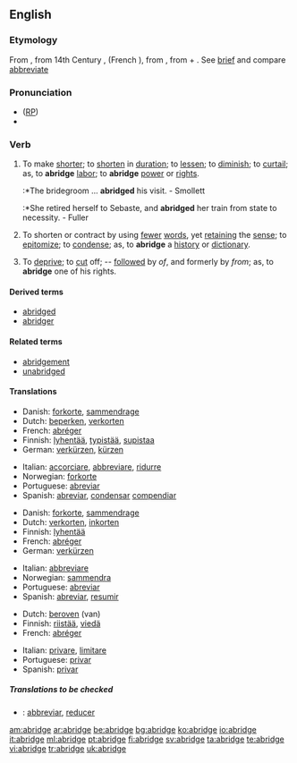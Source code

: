 ==English==

===Etymology===
From {{etyl|enm}} {{term|abregen||lang=enm}}, from 14th Century {{etyl|frm}} {{term|abregier||lang=frm}}, (French {{term|abréger||lang=fr}}), from {{LL.}} {{term|abbrevio||lang=la}}, from {{etyl|la}} {{term|ad||lang=la}} + {{term|brevio||lang=la|shorten}}. See [[brief]] and compare [[abbreviate]]

===Pronunciation===
* ([[RP]]) {{IPA|/əˈbrɪdʒ/}}
*{{audio|en-us-abridge.ogg|Audio (US)}}

===Verb===
{{en-verb|abridg|ing}}

# {{transitive}} To make [[shorter]]; to [[shorten]] in [[duration]]; to [[lessen]]; to [[diminish]]; to [[curtail]]; as, to '''abridge''' [[labor]]; to '''abridge''' [[power]] or [[right]]s.
#:*The bridegroom ... '''abridged''' his visit. - Smollett
#:*She retired herself to Sebaste, and '''abridged''' her train from state to necessity. - Fuller
# {{transitive}} To shorten or contract by using [[fewer]] [[word]]s, yet [[retaining]] the [[sense]]; to [[epitomize]]; to [[condense]]; as, to '''abridge''' a [[history]] or [[dictionary]].
# {{transitive}} To [[deprive]]; to [[cut]] off; -- [[follow]]ed by ''of'', and formerly by ''from''; as, to '''abridge''' one of his rights.

====Derived terms====
* [[abridged]]
* [[abridger]]

====Related terms====
* [[abridgement]]
* [[unabridged]]

====Translations====
{{trans-top|'''to make shorter''' (1)}}
*Danish: [[forkorte]], [[sammendrage]]
*Dutch: [[beperken]], [[verkorten]]
*French: [[abréger]]
*Finnish: [[lyhentää]], [[typistää]], [[supistaa]]
*German: [[verkürzen]], [[kürzen]]
{{trans-mid}}
*Italian: [[accorciare]], [[abbreviare]], [[ridurre]]
*Norwegian: [[forkorte]]
*Portuguese: [[abreviar]]
*Spanish: [[abreviar]], [[condensar]] [[compendiar]]
{{trans-bottom}}

{{trans-top|'''to shorten or contract by using fewer words''' (2)}}
*Danish: [[forkorte]], [[sammendrage]]
*Dutch: [[verkorten]], [[inkorten]]
*Finnish: [[lyhentää]]
*French: [[abréger]]
*German: [[verkürzen]]
{{trans-mid}}
*Italian: [[abbreviare]]
*Norwegian: [[sammendra]]
*Portuguese: [[abreviar]]
*Spanish: [[abreviar]], [[resumir]]
{{trans-bottom}}

{{trans-top|'''to deprive''' (3)}}
*Dutch: [[beroven]] (van)
*Finnish: [[riistää]], [[viedä]]
*French: [[abréger]]
{{trans-mid}}
*Italian: [[privare]], [[limitare]]
*Portuguese: [[privar]]
*Spanish: [[privar]]
{{trans-bottom}}

=====Translations to be checked=====
{{checktrans}}
*{{ttbc|Interlingua}}: [[abbreviar]], [[reducer]]

[[am:abridge]]
[[ar:abridge]]
[[be:abridge]]
[[bg:abridge]]
[[ko:abridge]]
[[io:abridge]]
[[it:abridge]]
[[ml:abridge]]
[[pt:abridge]]
[[fi:abridge]]
[[sv:abridge]]
[[ta:abridge]]
[[te:abridge]]
[[vi:abridge]]
[[tr:abridge]]
[[uk:abridge]]